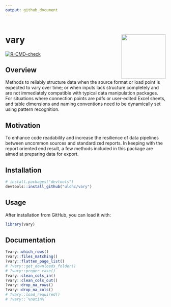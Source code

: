 ```yaml
---
output: github_document
---
```


<!-- README.md is generated from README.Rmd. Please edit that file -->

```r

```

# vary <a href='https://github.com/ulchc/vary'><img src='man/figures/logo.png' align="right" height="139" /></a>
<!-- badges: start -->
[![R-CMD-check](https://github.com/ulchc/vary/actions/workflows/R-CMD-check.yaml/badge.svg)](https://github.com/ulchc/vary/actions/workflows/R-CMD-check.yaml)
<!-- badges: end -->

## Overview
Methods to reliably structure data when the source format or load point is expected to vary over time; or when inputs lack structure completely and are not immediately compatible with typical data manipulation packages. For situations where connection points are pdfs or user-edited Excel sheets, and table dimensions and naming conventions need to be dynamically set using pattern recognition. 

## Motivation
To enhance code readability and increase the resilience of data pipelines between uncommon sources and standardized reports. In keeping with the report oriented end result, a few methods included in this package are aimed at preparing data for export.

## Installation

```r
# install.packages("devtools")
devtools::install_github("ulchc/vary")
```

## Usage

After installation from GitHub, you can load it with:

```r
library(vary)
```

## Documentation

```r
?vary::which_rows()
?vary::files_matching()
?vary::flatten_page_list()
# ?vary::get_downloads_folder()
# ?vary::proper_case()
?vary::clean_cols_in()
?vary::clean_cols_out()
?vary::drop_na_rows()
?vary::drop_na_cols()
# ?vary::load_required()
# ?vary::`%notin%`
```

